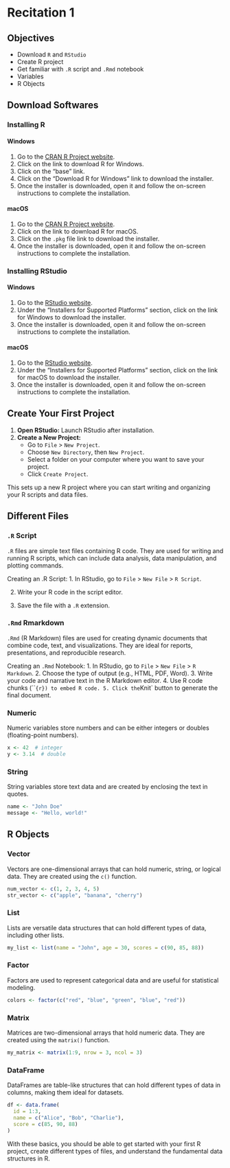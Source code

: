 # Recitation 1 

## Objectives
- Download `R` and `RStudio`
- Create R project
- Get familiar with `.R` script and `.Rmd` notebook
- Variables
- R Objects


## Download Softwares

### Installing R

#### Windows

1. Go to the [CRAN R Project website](https://cloud.r-project.org/).
2. Click on the link to download R for Windows.
3. Click on the "base" link.
4. Click on the "Download R for Windows" link to download the installer.
5. Once the installer is downloaded, open it and follow the on-screen instructions to complete the installation.

#### macOS

1. Go to the [CRAN R Project website](https://cloud.r-project.org/).
2. Click on the link to download R for macOS.
3. Click on the `.pkg` file link to download the installer.
4. Once the installer is downloaded, open it and follow the on-screen instructions to complete the installation.


### Installing RStudio

#### Windows

1. Go to the [RStudio website](https://posit.co/download/rstudio-desktop/).
2. Under the "Installers for Supported Platforms" section, click on the link for Windows to download the installer.
3. Once the installer is downloaded, open it and follow the on-screen instructions to complete the installation.

#### macOS

1. Go to the [RStudio website](https://posit.co/download/rstudio-desktop/).
2. Under the "Installers for Supported Platforms" section, click on the link for macOS to download the installer.
3. Once the installer is downloaded, open it and follow the on-screen instructions to complete the installation.


## Create Your First Project
1. **Open RStudio:** Launch RStudio after installation.
2. **Create a New Project:**
   - Go to `File` > `New Project`.
   - Choose `New Directory`, then `New Project`.
   - Select a folder on your computer where you want to save your project.
   - Click `Create Project`.

This sets up a new R project where you can start writing and organizing your R scripts and data files.

## Different Files
### `.R` Script
`.R` files are simple text files containing R code. They are used for writing and running R scripts, which can include data analysis, data manipulation, and plotting commands.

Creating an .R Script:
1. In RStudio, go to `File` > `New File` > `R Script`.

2. Write your R code in the script editor.

3. Save the file with a `.R` extension.

### `.Rmd` Rmarkdown
`.Rmd` (R Markdown) files are used for creating dynamic documents that combine code, text, and visualizations. They are ideal for reports, presentations, and reproducible research.

Creating an `.Rmd` Notebook:
1. In RStudio, go to `File` > `New File` > `R Markdown`.
2. Choose the type of output (e.g., HTML, PDF, Word).
3. Write your code and narrative text in the R Markdown editor.
4. Use R code chunks (```{r}) to embed R code.
5. Click the `Knit` button to generate the final document.

### Numeric

Numeric variables store numbers and can be either integers or doubles (floating-point numbers).

```r
x <- 42  # integer
y <- 3.14  # double
```

### String

String variables store text data and are created by enclosing the text in quotes.

```r
name <- "John Doe"
message <- "Hello, world!"
```

## R Objects

### Vector

Vectors are one-dimensional arrays that can hold numeric, string, or logical data. They are created using the `c()` function.

```r
num_vector <- c(1, 2, 3, 4, 5)
str_vector <- c("apple", "banana", "cherry")
```

### List

Lists are versatile data structures that can hold different types of data, including other lists.

```r
my_list <- list(name = "John", age = 30, scores = c(90, 85, 88))
```

### Factor

Factors are used to represent categorical data and are useful for statistical modeling.

```r
colors <- factor(c("red", "blue", "green", "blue", "red"))
```

### Matrix

Matrices are two-dimensional arrays that hold numeric data. They are created using the `matrix()` function.

```r
my_matrix <- matrix(1:9, nrow = 3, ncol = 3)
```

### DataFrame

DataFrames are table-like structures that can hold different types of data in columns, making them ideal for datasets.

```r
df <- data.frame(
  id = 1:3,
  name = c("Alice", "Bob", "Charlie"),
  score = c(85, 90, 88)
)
```

With these basics, you should be able to get started with your first R project, create different types of files, and understand the fundamental data structures in R.


